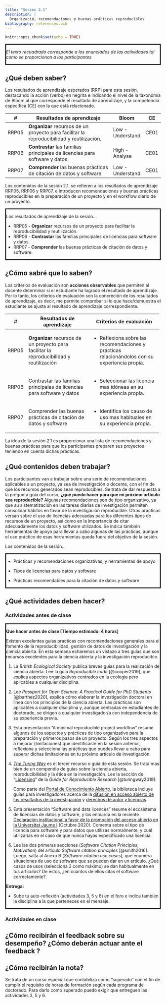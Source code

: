 ```yaml
---
title: "Sesión 2.1"
description: |
  Organizació, recomendaciones y buenas prácticas reproducibles
bibliography: references.bib
---
```


```r
knitr::opts_chunk$set(echo = TRUE)
```

::: {style="border-style: solid;"}
*El texto recuadrado corresponde a los enunciados de las actividades tal como se proporcionan a los participantes*
:::

## ¿Qué deben saber?

Los resultados de aprendizaje esperados (RRP) para esta sesión, destacando la acción (verbo) en negrita e indicando el nivel de la taxonomía de Bloom al que corresponde el resultado de aprendizaje, y la competencia especifica (CE) con la que está relacionado.

| \#    | Resultados de aprendizaje                                                                 | Bloom            | CE   |
|-------|-------------------------------------------------------------------------------------------|------------------|------|
| RRP05 | **Organizar** recursos de un proyecto para facilitar la reproducibilidad y reutilización. | Low - Understand | CE01 |
| RRP06 | **Contrastar** las familias principales de licencias para software y datos.               | High - Analyse   | CE01 |
| RRP07 | **Comprender** las buenas prácticas de citación de datos y software                       | Low - Understand | CE01 |

Los contenidos de la sesión 2.1. se refieren a los resultados de aprendizaje RRP05, RRP06 y RRP07, e introducen recomendaciones y buenas prácticas reproducibles en la preparación de un proyecto y en el workflow diario de un proyecto.

::: {style="border-style: solid;"}
Los resultados de aprendizaje de la sesión...

-   RRP05 - **Organizar** recursos de un proyecto para facilitar la reproducibilidad y reutilización.
-   RRP06 - **Contrastar** las familias principales de licencias para software y datos.
-   RRP07 - **Comprender** las buenas prácticas de citación de datos y software.
:::

## ¿Cómo sabré que lo saben?

Los criterios de evaluación son **acciones observables** que permiten al docente determinar si el estudiante ha logrado el resultado de aprendizaje. Por lo tanto, los criterios de evaluación son la concreción de los resultados de aprendizaje, es decir, me permite comprobar si lo que hace/demuestra el estudiante se ajusta al resultado de aprendizaje correspondiente.

+-------+------------------------------------------------------------------------------------------+-------------------------------------------------------------------------------------------------+
| \#    | Resultados de aprendizaje                                                                | Criterios de evaluación                                                                         |
+=======+==========================================================================================+=================================================================================================+
| RRP05 | **Organizar** recursos de un proyecto para facilitar la reproducibilidad y reutilización | -   Reflexiona sobre las recomendaciones y prácticas relacionándolos con su experiencia propia. |
+-------+------------------------------------------------------------------------------------------+-------------------------------------------------------------------------------------------------+
| RRP06 | Contrastar las familias principales de licencias para software y datos                   | -   Seleccionar las licencia mas idóneas en su experiencia propia.                              |
+-------+------------------------------------------------------------------------------------------+-------------------------------------------------------------------------------------------------+
| RRP07 | Comprender las buenas prácticas de citación de datos y software                          | -   Identifica los causo de uso mas habituales en su experiencia propia.                        |
+-------+------------------------------------------------------------------------------------------+-------------------------------------------------------------------------------------------------+

La idea de la sesión 2.1 es proporcionar una lista de recomendaciones y buenas prácticas para que los participantes preparen sus proyectos teniendo en cuenta dichas prácticas.

## ¿Qué contenidos deben trabajar?

Los participantes van a trabajar sobre una serie de recomendaciones aplicables a un proyecto, ya sea de investigación o docente, con el fin de que los recursos generados sean reproducibles. Se trata de dar respuesta a la pregunta guía del curso, **¿qué puedo hacer para que mi próximo artículo sea reproducible?** Algunas recomendaciones son de tipo organizativo, ya que su sistematización en las tareas diarias de investigación permiten consolidar hábitos en favor de la investigación reproducible. Otras prácticas versan sobre el uso de licencias adecuadas para los diferentes tipos de recursos de un proyecto, así como en la importancia de citar adecuadamente los datos y software utilizados. Se indica también herramientas de apoyo para llevar a cabo algunas de las prácticas, aunque el uso práctico de esas herramientas queda fuera del objetivo de la sesión.

Los contenidos de la sesión...

::: {style="border-style: solid;"}
-   Prácticas y recomendaciones organizativas, y herramientas de apoyo

-   Tipos de licencias para datos y software

-   Prácticas recomendables para la citación de datos y software
:::

## ¿Qué actividades deben hacer?

### Actividades antes de clase

::: {style="border-style: solid;"}
**Que hacer antes de clase [Tiempo estimado: 4 horas]**

Existen excelentes guías practicas con recomendaciones generales para el fomento de la reproducibilidad, gestión de datos de investigación y la ciencia abierta. En esta semana echaremos un vistazo a tres guías que son recursos excelentes para la ciencia abierta y la investigación reproducible.

1.  La *British Ecological Society* publica breves guías para la realización de ciencia abierta. Lee la guía *Reproducible code* [@cooper2019], que explica aspectos organizativos centrados en la ecología pero aplicables a cualquier disciplina.

2.  Lee *Passport for Open Science: A Practical Guide for PhD Students* [@barthez2020], explica cómo elaborar la investigación doctoral en línea con los principios de la ciencia abierta. Las prácticas son aplicables a cualquier disciplina y, aunque centradas en estudiantes de doctorado, se dirigen a cualquier investigador/a con independencia de su experiencia previa.

3.  Esta presentación "A minimal reproducible project workflow" resume algunos de los aspectos y prácticas de tipo organizativo para la preparación y primeros pasos de un proyecto. Según los tres aspectos a mejorar (limitaciones) que identificaste en la sesión anterior, reflexiona y selecciona las prácticas que puedes llevar a cabo para superar dichas limitaciones en tu próximo artículo de investigación.

4.  [*The Turing Way*](https://the-turing-way.netlify.app/welcome.html) es el tercer recurso o guía de esta sesión. Se trata mas bien de un compendio de guías sobre la ciencia abierta, reproducibilidad y la ética en la investigación. Lee la sección de "[Licensing](https://the-turing-way.netlify.app/reproducible-research/licensing.html)" de la *Guide for Reproducible Research* [@turingway2019].

    <aside>

    Como parte del [Portal de Conocimiento Abierto](https://www.uji.es/serveis/cd/bib/pco/), la biblioteca incluye guías para investigadores acerca de la [difusión en acceso abierto de los resultados de la investigación](https://www.uji.es/serveis/cd/bib/serveis/investigacio/oa/) y [derechos de autor y licencias](https://www.uji.es/serveis/cd/bib/pco/base/drets2/).

    </aside>

5.  Esta presentación "Software and data licences" resume el ecosistema de licencias de datos y software, y las enmarca en la reciente [Declaración institucional a favor de la promoción del acceso abierto en la Universitat Jaume I](http://www.uji.es/upo/rest/contenido/630998650/raw?idioma=es) (Octubre 2020). Comenta sobre el tipo de licencia para software y para datos que utilizas normalmente, y cuál utilizarías en el caso de que nunca hayas especificado una licencia.

6.  Lee las dos primeras secciones (*Software Citation Principles*, *Motivation*) del artículo *Software citation principles* [@smith2016]. Luego, salta al Anexo B (*Software citation use cases*), que enumera situaciones de uso de software que se pueden dar en un artículo. ¿Qué casos de usos (selecciona 3 como máximo) se dan habitualmente en tus artículos? De estos, ¿en cuantos de ellos citas el software correctamente?.

**Entrega:**

-   Sube tu auto-reflexión (actividades 3, 5 y 6) en el foro e indica también la disciplina a la que perteneces en el mensaje.
:::

### Actividades en clase

## ¿Cómo recibirán el feedback sobre su desempeño? ¿Cómo deberán actuar ante el feedback ?

## ¿Cómo recibirán la nota?

Se trata de un curso especial que contabiliza como "superado" con el fin de cumplir el requisito de horas de formación según cada programa de doctorado. Para darlo como superado puedo exigir que entreguen las actividades 3, 5 y 6.
